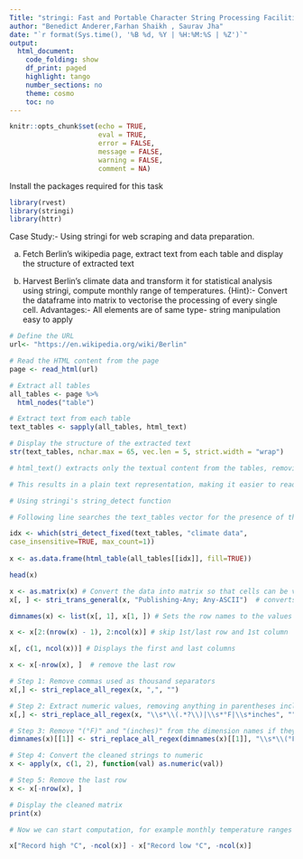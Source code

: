 ```yaml
---
Title: "stringi: Fast and Portable Character String Processing Facilities"
author: "Benedict Anderer,Farhan Shaikh , Saurav Jha"
date: "`r format(Sys.time(), '%B %d, %Y | %H:%M:%S | %Z')`"
output:
  html_document:
    code_folding: show
    df_print: paged
    highlight: tango
    number_sections: no
    theme: cosmo
    toc: no
---
```


<style>
div.answer {background-color:#f3f0ff; border-radius: 5px; padding: 20px;} 
div.comment {background-color:#F0F6FF; border-radius: 5px; padding: 20px;}
</style> 

```r
knitr::opts_chunk$set(echo = TRUE,
                      eval = TRUE,
                      error = FALSE,
                      message = FALSE,
                      warning = FALSE,
                      comment = NA)
``` 

Install the packages required for this task 

```r
library(rvest)
library(stringi)
library(httr)  
```

Case Study:- Using stringi for web scraping and data preparation. 

(a) Fetch Berlin's wikipedia page, extract text from each table and display the structure of extracted text  

(b) Harvest Berlin's climate data and transform it for statistical analysis using stringi, compute monthly range of temperatures. 
{Hint}:- Convert the dataframe into matrix to vectorise the processing of every single cell. Advantages:- All elements are of same type- string manipulation easy to apply 


```r

# Define the URL
url<- "https://en.wikipedia.org/wiki/Berlin"  

# Read the HTML content from the page
page <- read_html(url)   

# Extract all tables
all_tables <- page %>%
  html_nodes("table") 

# Extract text from each table
text_tables <- sapply(all_tables, html_text)

# Display the structure of the extracted text
str(text_tables, nchar.max = 65, vec.len = 5, strict.width = "wrap")

# html_text() extracts only the textual content from the tables, removing all HTML tags and formatting. 

# This results in a plain text representation, making it easier to read but lacking the original table structure. 


```

```r

# Using stringi's string_detect function 

# Following line searches the text_tables vector for the presence of the phrase "climate data" (case-insensitive), returns the index of first occurence and assigns it to idx

idx <- which(stri_detect_fixed(text_tables, "climate data",
case_insensitive=TRUE, max_count=1))
 
x <- as.data.frame(html_table(all_tables[[idx]], fill=TRUE))

head(x) 

``` 
```r
x <- as.matrix(x) # Convert the data into matrix so that cells can be vectorised  
x[, ] <- stri_trans_general(x, "Publishing-Any; Any-ASCII")  # converts (“−”) to ASCII equivalents using transliterator 

dimnames(x) <- list(x[, 1], x[1, ]) # Sets the row names to the values in the first column and the column names to the values in the first row. 

x <- x[2:(nrow(x) - 1), 2:ncol(x)] # skip 1st/last row and 1st column

x[, c(1, ncol(x))] # Displays the first and last columns 

x <- x[-nrow(x), ]  # remove the last row 

``` 


```r

# Step 1: Remove commas used as thousand separators
x[,] <- stri_replace_all_regex(x, ",", "")

# Step 2: Extract numeric values, removing anything in parentheses including "(°F)" and "(inches)"
x[,] <- stri_replace_all_regex(x, "\\s*\\(.*?\\)|\\s*°F|\\s*inches", "")

# Step 3: Remove "(°F)" and "(inches)" from the dimension names if they exist
dimnames(x)[[1]] <- stri_replace_all_regex(dimnames(x)[[1]], "\\s*\\(°F\\)|\\s*\\(inches\\)", "")

# Step 4: Convert the cleaned strings to numeric
x <- apply(x, c(1, 2), function(val) as.numeric(val))

# Step 5: Remove the last row
x <- x[-nrow(x), ] 

# Display the cleaned matrix
print(x)

```

```r

# Now we can start computation, for example monthly temperature ranges    

x["Record high °C", -ncol(x)] - x["Record low °C", -ncol(x)] 

```

